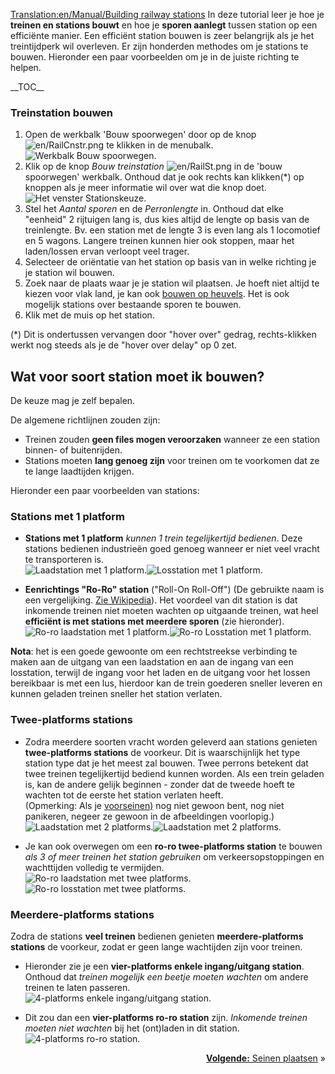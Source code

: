 [[Translation:en/Manual/Building railway stations]]
{{nl/Tutorial}}
In deze tutorial leer je hoe je '''treinen en stations bouwt''' en hoe je '''sporen aanlegt''' tussen station op een efficiënte manier. Een efficiënt station bouwen is zeer belangrijk als je het treintijdperk wil overleven. Er zijn honderden methodes om je stations te bouwen. Hieronder een paar voorbeelden om je in de juiste richting te helpen.

__TOC__
=== Treinstation bouwen ===
#Open de werkbalk 'Bouw spoorwegen' door op de knop [[File:en/RailCnstr.png]] te klikken in de menubalk.<br />[[File:nl/Bouw spoorwegen.png|none|frame|Werkbalk ''Bouw spoorwegen.'']]
#Klik op de knop ''Bouw treinstation'' [[File:en/RailSt.png]] in de 'bouw spoorwegen' werkbalk. Onthoud dat je ook rechts kan klikken(*) op knoppen als je meer informatie wil over wat die knop doet.<br />[[File:nl/Stationgui.png|none|frame|Het venster ''Stationskeuze.'']]
#Stel het ''Aantal sporen'' en de ''Perronlengte'' in. Onthoud dat elke "eenheid" 2 rijtuigen lang is, dus kies altijd de lengte op basis van de treinlengte. Bv. een station met de lengte 3 is even lang als 1 locomotief en 5 wagons. Langere treinen kunnen hier ook stoppen, maar het laden/lossen ervan verloopt veel trager.
#Selecteer de oriëntatie van het station op basis van in welke richting je je station wil bouwen.
#Zoek naar de plaats waar je je station wil plaatsen. Je hoeft niet altijd te kiezen voor vlak land, je kan ook [[nl/Archive/Manual/Settings/Bouwen op hellingen|bouwen op heuvels]]. Het is ook mogelijk stations over bestaande sporen te bouwen.
#Klik met de muis op het station.


(*) Dit is ondertussen vervangen door "hover over" gedrag, rechts-klikken werkt nog steeds als je de "hover over delay" op 0 zet.

== Wat voor soort station moet ik bouwen? ==
De keuze mag je zelf bepalen.

De algemene richtlijnen zouden zijn:
* Treinen zouden '''geen files mogen veroorzaken''' wanneer ze een station binnen- of buitenrijden.
* Stations moeten '''lang genoeg zijn''' voor treinen om te voorkomen dat ze te lange laadtijden krijgen.

Hieronder een paar voorbeelden van stations:

=== Stations met 1 platform ===
*'''Stations met 1 platform''' ''kunnen 1 trein tegelijkertijd bedienen''. Deze stations bedienen industrieën goed genoeg wanneer er niet veel vracht te transporteren is.<br/>[[File:en/RailStTut One str coal.png|none|frame|Laadstation met 1 platform.]][[File:en/RailStTut One str pow.png|none|frame|Losstation met 1 platform.]]

*'''Eenrichtings "Ro-Ro" station''' ("Roll-On Roll-Off") (De gebruikte naam is een vergelijking. [http://nl.wikipedia.org/wiki/Roll-on-roll-offschip Zie Wikipedia]). Het voordeel van dit station is dat inkomende treinen niet moeten wachten op uitgaande treinen, wat heel '''efficiënt is met stations met meerdere sporen''' (zie hieronder).<br/>[[File:en/RailStTut One aro coal.png|none|frame|Ro-ro laadstation met 1 platform.]][[File:en/RailStTut One aro pow.png|none|frame|Ro-ro Losstation met 1 platform.]]

'''Nota''': het is een goede gewoonte om een rechtstreekse verbinding te maken aan de uitgang van een laadstation en aan de ingang van een losstation, terwijl de ingang voor het laden en de uitgang voor het lossen bereikbaar is met een lus, hierdoor kan de trein goederen sneller leveren en kunnen geladen treinen sneller het station verlaten.

=== Twee-platforms stations ===
*Zodra meerdere soorten vracht worden geleverd aan stations genieten '''twee-platforms stations''' de voorkeur. Dit is waarschijnlijk het type station type dat je het meest zal bouwen. Twee perrons betekent dat twee treinen tegelijkertijd bediend kunnen worden. Als een trein geladen is, kan de andere gelijk beginnen - zonder dat de tweede hoeft te wachten tot de eerste het station verlaten heeft.<br/>(Opmerking: Als je [[nl/Manual/Seinen#ingangssein|voorseinen)]] nog niet gewoon bent, nog niet panikeren, negeer ze gewoon in de afbeeldingen voorlopig.)<br/>[[File:en/RailStTut Two str coal.png|none|frame|Laadstation met 2 platforms.]][[File:en/RailStTut Two str pow.png|none|frame|Laadstation met 2 platforms.]]

*Je kan ook overwegen om een '''ro-ro twee-platforms station''' te bouwen ''als 3 of meer treinen het station gebruiken'' om verkeersopstoppingen en wachttijden volledig te vermijden.<br/>[[File:en/RailStTut Two aro coal.png|none|frame|Ro-ro laadstation met twee platforms.]][[File:en/RailStTut Two aro pow.png|none|frame|Ro-ro losstation met twee platforms.]]

=== Meerdere-platforms stations ===
Zodra de stations '''veel treinen''' bedienen genieten '''meerdere-platforms stations''' de voorkeur, zodat er geen lange wachtijden zijn voor treinen.

*Hieronder zie je een '''vier-platforms enkele ingang/uitgang station'''. Onthoud dat ''treinen mogelijk een beetje moeten wachten'' om andere treinen te laten passeren.<br/>[[File:en/RailStTut Four str ore.png|none|frame|4-platforms enkele ingang/uitgang station.]]

*Dit zou dan een '''vier-platforms ro-ro station''' zijn. ''Inkomende treinen moeten niet wachten'' bij het (ont)laden in dit station.<br/>[[File:en/RailStTut Four aro ore.png|none|frame|4-platforms ro-ro station.]]
<span style="float: right">[[nl/Manual/Seinen plaatsen|'''Volgende:''' Seinen plaatsen]] &raquo;</span>